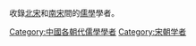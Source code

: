 {{Catnav|頁面分類|人类社会|文化|儒家|儒學學者|古代儒學學者|中國各朝代儒學學者}}
{{Catnav|頁面分類|人物|歷史人物|各朝代中国人|宋朝人}}

收錄[[北宋|北宋]]和[[南宋|南宋]]間的[[儒學|儒學]]學者。

[[Category:中國各朝代儒學學者|Category:中國各朝代儒學學者]]
[[Category:宋朝学者|Category:宋朝学者]]
